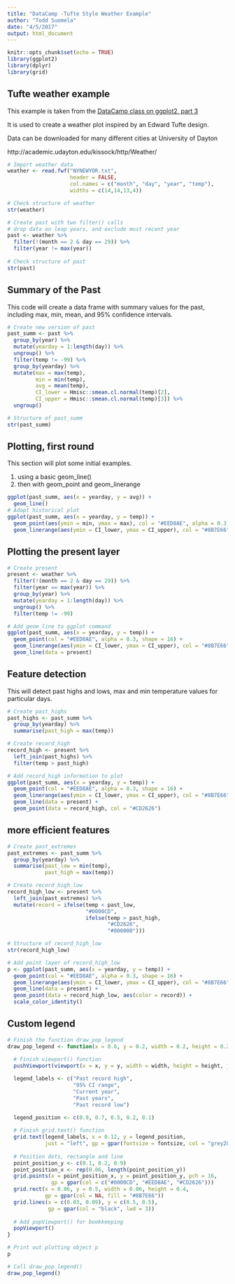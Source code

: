 ```yaml
---
title: "DataCamp -Tufte Style Weather Example"
author: "Todd Suomela"
date: "4/5/2017"
output: html_document
---
```


```r
knitr::opts_chunk$set(echo = TRUE)
library(ggplot2)
library(dplyr)
library(grid)
```

## Tufte weather example

This example is taken from the [DataCamp class on ggplot2, part 3](https://campus.datacamp.com/courses/data-visualization-with-ggplot2-part-3/)

It is used to create a weather plot inspired by an Edward Tufte design.

Data can be downloaded for many different cities at University of Dayton

http://academic.udayton.edu/kissock/http/Weather/

```r
# Import weather data
weather <- read.fwf("NYNEWYOR.txt",
                    header = FALSE,
                    col.names = c("month", "day", "year", "temp"),
                    widths = c(14,14,13,4))

# Check structure of weather
str(weather)

# Create past with two filter() calls
# drop data on leap years, and exclude most recent year
past <- weather %>%
  filter(!(month == 2 & day == 29)) %>%
  filter(year != max(year))
  
# Check structure of past
str(past)

```

## Summary of the Past

This code will create a data frame with summary values for the past, including max, min, mean, and 95% confidence intervals.

```r
# Create new version of past
past_summ <- past %>%
  group_by(year) %>%
  mutate(yearday = 1:length(day)) %>%
  ungroup() %>%
  filter(temp != -99) %>%
  group_by(yearday) %>%
  mutate(max = max(temp),
         min = min(temp),
         avg = mean(temp),
         CI_lower = Hmisc::smean.cl.normal(temp)[2],
         CI_upper = Hmisc::smean.cl.normal(temp)[3]) %>%
  ungroup()

# Structure of past_summ
str(past_summ)
```

## Plotting, first round

This section will plot some initial examples.

1. using a basic geom_line()
2. then with geom_point and geom_linerange

```r
ggplot(past_summ, aes(x = yearday, y = avg)) +
  geom_line()
# Adapt historical plot
ggplot(past_summ, aes(x = yearday, y = temp)) +
  geom_point(aes(ymin = min, ymax = max), col = "#EED8AE", alpha = 0.3, shape = 16) +
  geom_linerange(aes(ymin = CI_lower, ymax = CI_upper), col = "#8B7E66")
```

## Plotting the present layer

```r
# Create present
present <- weather %>%
  filter(!(month == 2 & day == 29)) %>%
  filter(year == max(year)) %>%
  group_by(year) %>%
  mutate(yearday = 1:length(day)) %>%
  ungroup() %>%
  filter(temp != -99)

# Add geom_line to ggplot command
ggplot(past_summ, aes(x = yearday, y = temp)) + 
  geom_point(col = "#EED8AE", alpha = 0.3, shape = 16) +
  geom_linerange(aes(ymin = CI_lower, ymax = CI_upper), col = "#8B7E66") +
  geom_line(data = present)
```

## Feature detection

This will detect past highs and lows, max and min temperature values for particular days.

```r
# Create past_highs
past_highs <- past_summ %>%
  group_by(yearday) %>%
  summarise(past_high = max(temp))

# Create record_high
record_high <- present %>%
  left_join(past_highs) %>%
  filter(temp > past_high)

# Add record_high information to plot
ggplot(past_summ, aes(x = yearday, y = temp)) + 
  geom_point(col = "#EED8AE", alpha = 0.3, shape = 16) +
  geom_linerange(aes(ymin = CI_lower, ymax = CI_upper), col = "#8B7E66") +
  geom_line(data = present) +
  geom_point(data = record_high, col = "#CD2626")
```

## more efficient features

```r
# Create past_extremes
past_extremes <- past_summ %>%
  group_by(yearday) %>%
  summarise(past_low = min(temp),
            past_high = max(temp))

# Create record_high_low
record_high_low <- present %>%
  left_join(past_extremes) %>%
  mutate(record = ifelse(temp < past_low, 
                         "#0000CD",
                         ifelse(temp > past_high, 
                                "#CD2626", 
                                "#000000")))

# Structure of record_high_low
str(record_high_low)

# Add point layer of record_high_low
p <- ggplot(past_summ, aes(x = yearday, y = temp)) + 
  geom_point(col = "#EED8AE", alpha = 0.3, shape = 16) +
  geom_linerange(aes(ymin = CI_lower, ymax = CI_upper), col = "#8B7E66") +
  geom_line(data = present) +
  geom_point(data = record_high_low, aes(color = record)) +
  scale_color_identity()
```

## Custom legend

```r
# Finish the function draw_pop_legend
draw_pop_legend <- function(x = 0.6, y = 0.2, width = 0.2, height = 0.2, fontsize = 10) {
  
  # Finish viewport() function
  pushViewport(viewport(x = x, y = y, width = width, height = height, just = "center"))

  legend_labels <- c("Past record high",
                     "95% CI range",
                     "Current year",
                     "Past years",
                     "Past record low")

  legend_position <- c(0.9, 0.7, 0.5, 0.2, 0.1)
  
  # Finish grid.text() function
  grid.text(legend_labels, x = 0.12, y = legend_position, 
            just = "left", gp = gpar(fontsize = fontsize, col = "grey20"))
  
  # Position dots, rectangle and line
  point_position_y <- c(0.1, 0.2, 0.9)
  point_position_x <- rep(0.06, length(point_position_y))
  grid.points(x = point_position_x, y = point_position_y, pch = 16,
              gp = gpar(col = c("#0000CD", "#EED8AE", "#CD2626")))
  grid.rect(x = 0.06, y = 0.5, width = 0.06, height = 0.4,
            gp = gpar(col = NA, fill = "#8B7E66"))
  grid.lines(x = c(0.03, 0.09), y = c(0.5, 0.5),
             gp = gpar(col = "black", lwd = 3))
  
  # Add popViewport() for bookkeeping
  popViewport()
}

# Print out plotting object p
p

# Call draw_pop_legend()
draw_pop_legend()
```